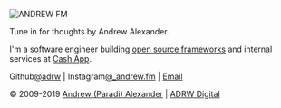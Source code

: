 
![ANDREW FM](/img/logos/andrew-fm.svg)

Tune in for thoughts by Andrew Alexander.

I'm a software engineer building [open source frameworks][gch] and internal services at [Cash App][cash].

Github[@adrw][gh] | Instagram[@\_andrew.fm][insta] | [Email][cm]

&copy; 2009-2019 [Andrew (Paradi) Alexander][afm] | [ADRW Digital][adrw]

[cash]: https://cash.app/
[gh]: https://github.com/adrw
[gch]: https://github.com/cashapp
[exp]: /experience
[cm]: /contact
[afm]: https://andrew.fm
[adrw]: https://adrw.xyz
[insta]: https://www.instagram.com/_andrew.fm/
